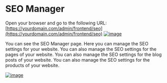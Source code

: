 # SEO Manager

Open your browser and go to the following URL: [https://yourdomain.com/admin/frontend/seo](https://yourdomain.com/admin/frontend/seo)
[![image](https://www.linkpicture.com/q/Screenshot-from-2023-03-19-17-46-05.png)](https://www.linkpicture.com/view.php?img=LPic6416f6f75c856578804151)

You can see the SEO Manager page. Here you can manage the SEO settings for your website. You can also manage the SEO settings for the pages of your website. You can also manage the SEO settings for the blog posts of your website. You can also manage the SEO settings for the products of your website.

[![image](https://www.linkpicture.com/q/Screenshot-from-2023-03-19-17-46-22.png)](https://www.linkpicture.com/view.php?img=LPic6416f6f75c856578804151)